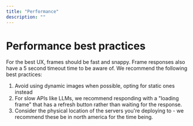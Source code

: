 ```yaml
---
title: "Performance"
description: ""
---
```


# Performance best practices

For the best UX, frames should be fast and snappy. Frame responses also have a 5 second timeout time to be aware of. 
We recommend the following best practices:

1. Avoid using dynamic images when possible, opting for static ones instead
2. For slow APIs like LLMs, we recommend responding with a "loading frame" that has a refresh button rather than waiting for the response.
3. Consider the physical location of the servers you're deploying to - we recommend these be in north america for the time being.